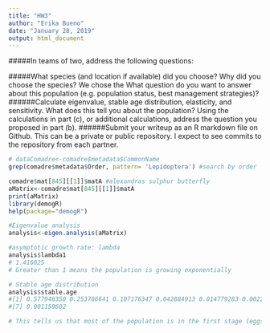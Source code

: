 ```yaml
---
title: "HW3"
author: "Erika Bueno"
date: "January 28, 2019"
output: html_document
---
```

#####In teams of two, address the following questions:

#####What species (and location if available) did you choose? Why did you choose the species? We chose the 
What question do you want to answer about this population (e.g. population status, best management strategies)?
######Calculate eigenvalue, stable age distribution, elasticity, and sensitivity. What does this tell you about the population?
Using the calculations in part (c), or additional calculations, address the question you proposed in part (b).
######Submit your writeup as an R markdown file on Github. This can be a private or public repository. I expect to see commits to the repository from each partner.

```r

# dataComadre<-comadre$metadata$CommonName
grep(comadre$metadata$Order, pattern= 'Lepidoptera') #search by order

comadre$mat[845][[1]]$matA #alexandras sulphur butterfly
aMatrix<-comadre$mat[845][[1]]$matA
print(aMatrix)
library(demogR)
help(package="demogR")

#Eigenvalue analysis
analysis<-eigen.analysis(aMatrix)

#asymptotic growth rate: lambda
analysis$lambda1
# 1.416025
# Greater than 1 means the population is growing exponentially

# Stable age distribution
analysis$stable.age
#[1] 0.577948350 0.253786641 0.107176347 0.042884913 0.014779283 0.002264864
#[7] 0.001159602

# This tells us that most of the population is in the first stage (eggs) and few hatch and then subsequently make it to adulthood.

```
